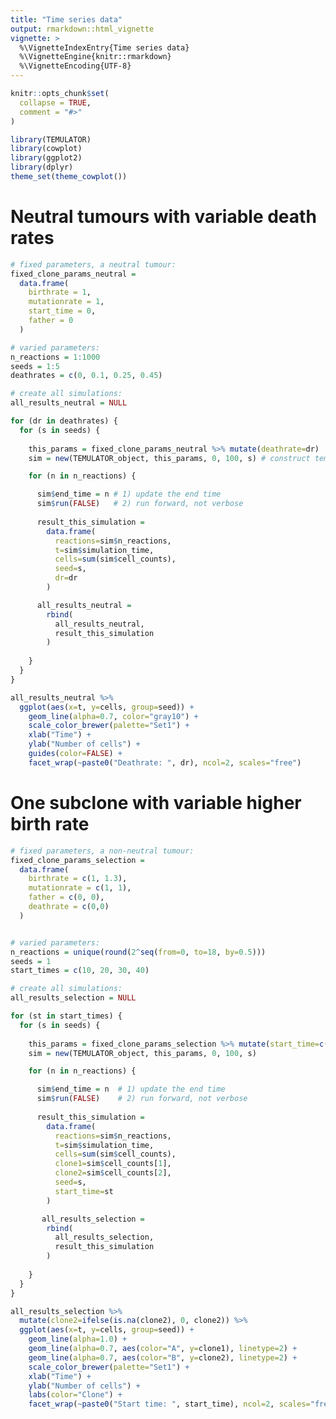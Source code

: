 ```yaml
---
title: "Time series data"
output: rmarkdown::html_vignette
vignette: >
  %\VignetteIndexEntry{Time series data}
  %\VignetteEngine{knitr::rmarkdown}
  %\VignetteEncoding{UTF-8}
---
```


```r
knitr::opts_chunk$set(
  collapse = TRUE,
  comment = "#>"
)
```


```r
library(TEMULATOR)
library(cowplot)
library(ggplot2)
library(dplyr)
theme_set(theme_cowplot())
```


# Neutral tumours with variable death rates

```r
# fixed parameters, a neutral tumour:
fixed_clone_params_neutral = 
  data.frame(
    birthrate = 1,
    mutationrate = 1,
    start_time = 0,
    father = 0
  )

# varied parameters:
n_reactions = 1:1000
seeds = 1:5
deathrates = c(0, 0.1, 0.25, 0.45)
```


```r
# create all simulations:
all_results_neutral = NULL

for (dr in deathrates) {
  for (s in seeds) {
    
    this_params = fixed_clone_params_neutral %>% mutate(deathrate=dr)
    sim = new(TEMULATOR_object, this_params, 0, 100, s) # construct temulator object

    for (n in n_reactions) {

      sim$end_time = n # 1) update the end time
      sim$run(FALSE)   # 2) run forward, not verbose
      
      result_this_simulation =
        data.frame(
          reactions=sim$n_reactions,
          t=sim$simulation_time,
          cells=sum(sim$cell_counts),
          seed=s,
          dr=dr
        )

      all_results_neutral = 
        rbind(
          all_results_neutral, 
          result_this_simulation
        )
      
    }
  }
}
```


```r
all_results_neutral %>% 
  ggplot(aes(x=t, y=cells, group=seed)) + 
    geom_line(alpha=0.7, color="gray10") + 
    scale_color_brewer(palette="Set1") + 
    xlab("Time") + 
    ylab("Number of cells") + 
    guides(color=FALSE) +
    facet_wrap(~paste0("Deathrate: ", dr), ncol=2, scales="free")
```


# One subclone with variable higher birth rate

```r
# fixed parameters, a non-neutral tumour:
fixed_clone_params_selection = 
  data.frame(
    birthrate = c(1, 1.3),
    mutationrate = c(1, 1),
    father = c(0, 0),
    deathrate = c(0,0)
  )


# varied parameters:
n_reactions = unique(round(2^seq(from=0, to=18, by=0.5)))
seeds = 1
start_times = c(10, 20, 30, 40)
```


```r
# create all simulations:
all_results_selection = NULL

for (st in start_times) {
  for (s in seeds) {
    
    this_params = fixed_clone_params_selection %>% mutate(start_time=c(0, st))
    sim = new(TEMULATOR_object, this_params, 0, 100, s)

    for (n in n_reactions) {

      sim$end_time = n  # 1) update the end time
      sim$run(FALSE)    # 2) run forward, not verbose
      
      result_this_simulation =
        data.frame(
          reactions=sim$n_reactions,
          t=sim$simulation_time,
          cells=sum(sim$cell_counts),
          clone1=sim$cell_counts[1],
          clone2=sim$cell_counts[2],
          seed=s,
          start_time=st
        )

       all_results_selection = 
        rbind(
          all_results_selection, 
          result_this_simulation
        )
       
    }
  }
}
```



```r
all_results_selection %>% 
  mutate(clone2=ifelse(is.na(clone2), 0, clone2)) %>%
  ggplot(aes(x=t, y=cells, group=seed)) + 
    geom_line(alpha=1.0) + 
    geom_line(alpha=0.7, aes(color="A", y=clone1), linetype=2) + 
    geom_line(alpha=0.7, aes(color="B", y=clone2), linetype=2) + 
    scale_color_brewer(palette="Set1") + 
    xlab("Time") + 
    ylab("Number of cells") + 
    labs(color="Clone") +
    facet_wrap(~paste0("Start time: ", start_time), ncol=2, scales="free")
```

